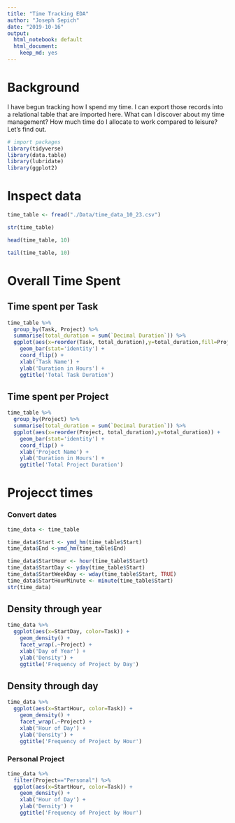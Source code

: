 ```yaml
---
title: "Time Tracking EDA"
author: "Joseph Sepich"
date: "2019-10-16"
output: 
  html_notebook: default
  html_document:
    keep_md: yes
---
```


# Background

I have begun tracking how I spend my time. I can export those records into a relational table that are imported here. What can I discover about my time management? How much time do I allocate to work compared to leisure? Let's find out.

```r
# import packages
library(tidyverse)
library(data.table)
library(lubridate)
library(ggplot2)
```

# Inspect data

```r
time_table <- fread("./Data/time_data_10_23.csv")
```

```r
str(time_table)
```

```r
head(time_table, 10)
```

```r
tail(time_table, 10)
```

# Overall Time Spent


## Time spent per Task

```r
time_table %>%
  group_by(Task, Project) %>%
  summarise(total_duration = sum(`Decimal Duration`)) %>%
  ggplot(aes(x=reorder(Task, total_duration),y=total_duration,fill=Project)) +
    geom_bar(stat='identity') +
    coord_flip() +
    xlab('Task Name') +
    ylab('Duration in Hours') +
    ggtitle('Total Task Duration')
```

## Time spent per Project

```r
time_table %>%
  group_by(Project) %>%
  summarise(total_duration = sum(`Decimal Duration`)) %>%
  ggplot(aes(x=reorder(Project, total_duration),y=total_duration)) +
    geom_bar(stat='identity') +
    coord_flip() +
    xlab('Project Name') +
    ylab('Duration in Hours') +
    ggtitle('Total Project Duration')
```

# Projecct times

### Convert dates

```r
time_data <- time_table

time_data$Start <- ymd_hm(time_table$Start)
time_data$End <-ymd_hm(time_table$End)

time_data$StartHour <- hour(time_table$Start)
time_data$StartDay <- yday(time_table$Start)
time_data$StartWeekDay <- wday(time_table$Start, TRUE)
time_data$StartHourMinute <- minute(time_table$Start)
str(time_data)
```

## Density through year

```r
time_data %>%
  ggplot(aes(x=StartDay, color=Task)) +
    geom_density() +
    facet_wrap(.~Project) +
    xlab('Day of Year') +
    ylab('Density') +
    ggtitle('Frequency of Project by Day')
```

## Density through day

```r
time_data %>%
  ggplot(aes(x=StartHour, color=Task)) +
    geom_density() +
    facet_wrap(.~Project) +
    xlab('Hour of Day') +
    ylab('Density') +
    ggtitle('Frequency of Project by Hour')
```

### Personal Project

```r
time_data %>%
  filter(Project=="Personal") %>%
  ggplot(aes(x=StartHour, color=Task)) +
    geom_density() +
    xlab('Hour of Day') +
    ylab('Density') +
    ggtitle('Frequency of Project by Hour')
```









